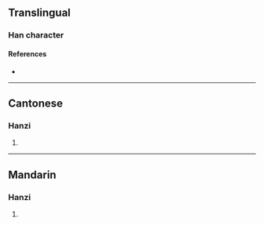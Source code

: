 {{character info}}
==Translingual==

===Han character===
{{Han char|rn=78|rad=歹|as=11|sn=15|four=13286|canj=MNJMC,XMNJM|ids=⿰歹寅}}

====References====
* {{Han ref|kx=0583.140|dkj=16565|dj=0976.030|hdz=21393.120|uh=6BA5|ud=27557|bh=E5F1|bd=58865}}

----

==Cantonese==

===Hanzi===
{{yue-hanzi|jyut=[[jan4]]|y=yan4}}

# {{rfdef|yue|sort=歹11}}

----

==Mandarin==

===Hanzi===
{{cmn-hanzi|pin=[[yín]] ([[yin2]])|wg=yin<sup>2</sup>}}

# {{rfdef|cmn|sort=歹11}}